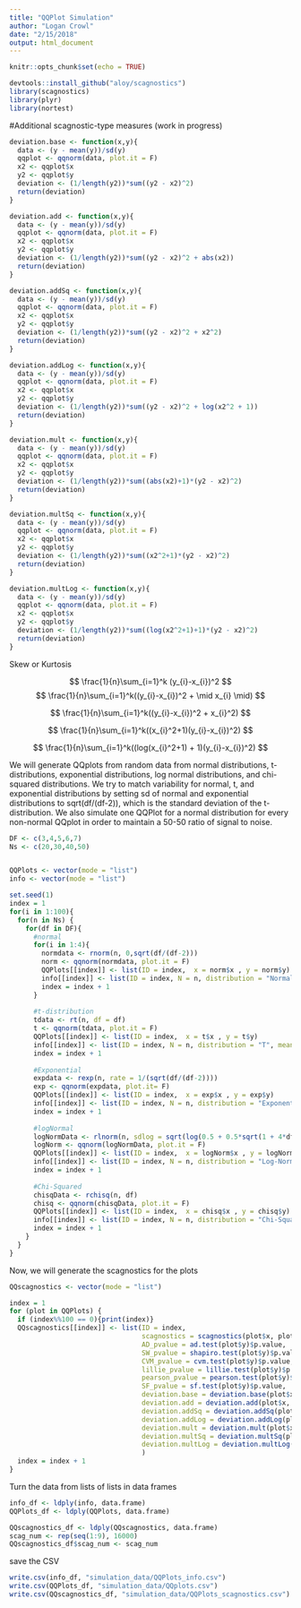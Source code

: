 ```yaml
---
title: "QQPlot Simulation"
author: "Logan Crowl"
date: "2/15/2018"
output: html_document
---
```


```r
knitr::opts_chunk$set(echo = TRUE)
```

```r
devtools::install_github("aloy/scagnostics")
library(scagnostics)
library(plyr)
library(nortest)
```

#Additional scagnostic-type measures (work in progress)
```r
deviation.base <- function(x,y){
  data <- (y - mean(y))/sd(y)
  qqplot <- qqnorm(data, plot.it = F)
  x2 <- qqplot$x
  y2 <- qqplot$y
  deviation <- (1/length(y2))*sum((y2 - x2)^2)
  return(deviation)
}

deviation.add <- function(x,y){
  data <- (y - mean(y))/sd(y)
  qqplot <- qqnorm(data, plot.it = F)
  x2 <- qqplot$x
  y2 <- qqplot$y
  deviation <- (1/length(y2))*sum((y2 - x2)^2 + abs(x2))
  return(deviation)
}

deviation.addSq <- function(x,y){
  data <- (y - mean(y))/sd(y)
  qqplot <- qqnorm(data, plot.it = F)
  x2 <- qqplot$x
  y2 <- qqplot$y
  deviation <- (1/length(y2))*sum((y2 - x2)^2 + x2^2)
  return(deviation)
}

deviation.addLog <- function(x,y){
  data <- (y - mean(y))/sd(y)
  qqplot <- qqnorm(data, plot.it = F)
  x2 <- qqplot$x
  y2 <- qqplot$y
  deviation <- (1/length(y2))*sum((y2 - x2)^2 + log(x2^2 + 1))
  return(deviation)
}

deviation.mult <- function(x,y){
  data <- (y - mean(y))/sd(y)
  qqplot <- qqnorm(data, plot.it = F)
  x2 <- qqplot$x
  y2 <- qqplot$y
  deviation <- (1/length(y2))*sum((abs(x2)+1)*(y2 - x2)^2)
  return(deviation)
}

deviation.multSq <- function(x,y){
  data <- (y - mean(y))/sd(y)
  qqplot <- qqnorm(data, plot.it = F)
  x2 <- qqplot$x
  y2 <- qqplot$y
  deviation <- (1/length(y2))*sum((x2^2+1)*(y2 - x2)^2)
  return(deviation)
}

deviation.multLog <- function(x,y){
  data <- (y - mean(y))/sd(y)
  qqplot <- qqnorm(data, plot.it = F)
  x2 <- qqplot$x
  y2 <- qqplot$y
  deviation <- (1/length(y2))*sum((log(x2^2+1)+1)*(y2 - x2)^2)
  return(deviation)
}
```

Skew or Kurtosis

$$
\frac{1}{n}\sum_{i=1}^k (y_{i}-x_{i})^2
$$
$$
\frac{1}{n}\sum_{i=1}^k((y_{i}-x_{i})^2 + \mid x_{i} \mid)
$$

$$
\frac{1}{n}\sum_{i=1}^k((y_{i}-x_{i})^2 + x_{i}^2)
$$

$$
\frac{1}{n}\sum_{i=1}^k((x_{i}^2+1)(y_{i}-x_{i})^2)
$$


$$
\frac{1}{n}\sum_{i=1}^k((log(x_{i}^2+1) + 1)(y_{i}-x_{i})^2)
$$


We will generate QQplots from random data from normal distributions, t-distributions, exponential distributions, log normal distributions, and chi-squared distributions.  We try to match variability for normal, t, and exponential distributions by setting sd of normal and exponential distributions to sqrt(df/(df-2)), which is the standard deviation of the t-distribution.  We also simulate one QQPlot for a normal distribution for every non-normal QQplot in order to maintain a 50-50 ratio of signal to noise.

```r
DF <- c(3,4,5,6,7)
Ns <- c(20,30,40,50)


QQPlots <- vector(mode = "list")
info <- vector(mode = "list")

set.seed(1)
index = 1
for(i in 1:100){
  for(n in Ns) {
    for(df in DF){
      #normal
      for(i in 1:4){ 
        normdata <- rnorm(n, 0,sqrt(df/(df-2)))
        norm <- qqnorm(normdata, plot.it = F)
        QQPlots[[index]] <- list(ID = index,  x = norm$x , y = norm$y)
        info[[index]] <- list(ID = index, N = n, distribution = "Normal", mean = 0, sd = sqrt(df/(df-2)), df = NA)
        index = index + 1
      }
      
      #t-distribution
      tdata <- rt(n, df = df) 
      t <- qqnorm(tdata, plot.it = F)
      QQPlots[[index]] <- list(ID = index,  x = t$x , y = t$y)
      info[[index]] <- list(ID = index, N = n, distribution = "T", mean = 0, sd = sqrt(df/(df-2)), df = df)
      index = index + 1
      
      #Exponential 
      expdata <- rexp(n, rate = 1/(sqrt(df/(df-2))))
      exp <- qqnorm(expdata, plot.it= F)
      QQPlots[[index]] <- list(ID = index,  x = exp$x , y = exp$y)
      info[[index]] <- list(ID = index, N = n, distribution = "Exponential", mean = sqrt(df/(df-2)), sd = sqrt(df/(df-2)), df = NA)
      index = index + 1
      
      #logNormal
      logNormData <- rlnorm(n, sdlog = sqrt(log(0.5 + 0.5*sqrt(1 + 4*df/(df-2)))))
      logNorm <- qqnorm(logNormData, plot.it = F)
      QQPlots[[index]] <- list(ID = index,  x = logNorm$x , y = logNorm$y)
      info[[index]] <- list(ID = index, N = n, distribution = "Log-Normal", mean = exp(df/(2*(df-2))), sd = sqrt(df/(df-2)), df = NA)
      index = index + 1
      
      #Chi-Squared
      chisqData <- rchisq(n, df) 
      chisq <- qqnorm(chisqData, plot.it = F)
      QQPlots[[index]] <- list(ID = index,  x = chisq$x , y = chisq$y)
      info[[index]] <- list(ID = index, N = n, distribution = "Chi-Squared", mean = df, sd = sqrt(2*df), df = df)
      index = index + 1
    }
  }
}

```

Now, we will generate the scagnostics for the plots
```r
QQscagnostics <- vector(mode = "list")

index = 1
for (plot in QQPlots) {
  if (index%%100 == 0){print(index)}
  QQscagnostics[[index]] <- list(ID = index, 
                                 scagnostics = scagnostics(plot$x, plot$y)$s, 
                                 AD_pvalue = ad.test(plot$y)$p.value, 
                                 SW_pvalue = shapiro.test(plot$y)$p.value, 
                                 CVM_pvalue = cvm.test(plot$y)$p.value, 
                                 lillie_pvalue = lillie.test(plot$y)$p.value, 
                                 pearson_pvalue = pearson.test(plot$y)$p.value, 
                                 SF_pvalue = sf.test(plot$y)$p.value, 
                                 deviation.base = deviation.base(plot$x, plot$y), 
                                 deviation.add = deviation.add(plot$x, plot$y),
                                 deviation.addSq = deviation.addSq(plot$x, plot$y), 
                                 deviation.addLog = deviation.addLog(plot$x, plot$y),
                                 deviation.mult = deviation.mult(plot$x, plot$y),
                                 deviation.multSq = deviation.multSq(plot$x, plot$y),
                                 deviation.multLog = deviation.multLog(plot$x, plot$y)
                                 )
  index = index + 1
}
```

Turn the data from lists of lists in data frames
```r
info_df <- ldply(info, data.frame)
QQPlots_df <- ldply(QQPlots, data.frame)

QQscagnostics_df <- ldply(QQscagnostics, data.frame)
scag_num <- rep(seq(1:9), 16000)
QQscagnostics_df$scag_num <- scag_num
```

save the CSV
```r
write.csv(info_df, "simulation_data/QQPlots_info.csv")
write.csv(QQPlots_df, "simulation_data/QQplots.csv")
write.csv(QQscagnostics_df, "simulation_data/QQPlots_scagnostics.csv")
```
